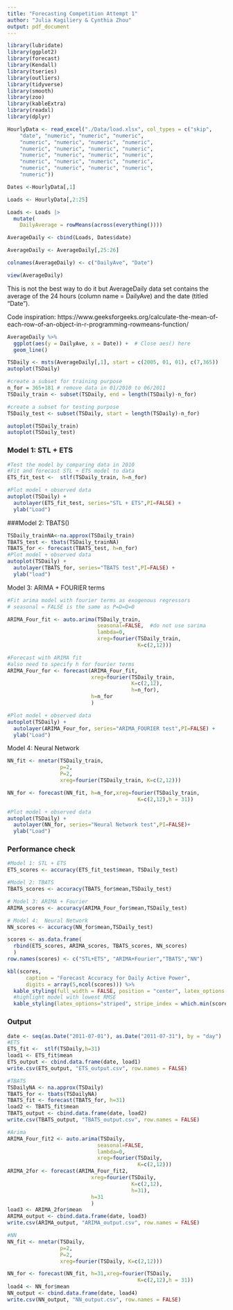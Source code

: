 ```yaml
---
title: "Forecasting Competition Attempt 1"
author: "Julia Kagiliery & Cynthia Zhou"
output: pdf_document
---
```


```r
library(lubridate)
library(ggplot2)
library(forecast)  
library(Kendall)
library(tseries)
library(outliers)
library(tidyverse)
library(smooth)
library(zoo)
library(kableExtra)
library(readxl)
library(dplyr)
```

```r
HourlyData <- read_excel("./Data/load.xlsx", col_types = c("skip", 
    "date", "numeric", "numeric", "numeric", 
    "numeric", "numeric", "numeric", "numeric", 
    "numeric", "numeric", "numeric", "numeric", 
    "numeric", "numeric", "numeric", "numeric", 
    "numeric", "numeric", "numeric", "numeric", 
    "numeric", "numeric", "numeric", "numeric", 
    "numeric"))

Dates <-HourlyData[,1]

Loads <- HourlyData[,2:25]

Loads <- Loads |>
  mutate(
    DailyAverage = rowMeans(across(everything())))

AverageDaily <- cbind(Loads, Dates$date)

AverageDaily <- AverageDaily[,25:26] 

colnames(AverageDaily) <- c("DailyAve", "Date")

view(AverageDaily)
```

This is not the best way to do it but AverageDaily data set contains the average of the 24 hours (column name = DailyAve) and the date (titled "Date").

Code inspiration: https://www.geeksforgeeks.org/calculate-the-mean-of-each-row-of-an-object-in-r-programming-rowmeans-function/

```r
AverageDaily %>%
  ggplot(aes(y = DailyAve, x = Date)) +  # Close aes() here
  geom_line()
```

```r
TSDaily <- msts(AverageDaily[,1], start = c(2005, 01, 01), c(7,365))
autoplot(TSDaily)
```

```r
#create a subset for training purpose
n_for = 365+181 # remove data in 01/2010 to 06/2011
TSDaily_train <- subset(TSDaily, end = length(TSDaily)-n_for)

#create a subset for testing purpose
TSDaily_test <- subset(TSDaily, start = length(TSDaily)-n_for)

autoplot(TSDaily_train)
autoplot(TSDaily_test)

```

### Model 1: STL + ETS

```r
#Test the model by comparing data in 2010
#Fit and forecast STL + ETS model to data
ETS_fit_test <-  stlf(TSDaily_train, h=n_for)

#Plot model + observed data
autoplot(TSDaily) +
  autolayer(ETS_fit_test, series="STL + ETS",PI=FALSE) +
  ylab("Load")
```

###Model 2: TBATS()
```r
TSDaily_trainNA<-na.approx(TSDaily_train)
TBATS_test <- tbats(TSDaily_trainNA)
TBATS_for <- forecast(TBATS_test, h=n_for)
#Plot model + observed data
autoplot(TSDaily) +
  autolayer(TBATS_for, series="TBATS test",PI=FALSE) +
  ylab("load")
```

Model 3: ARIMA + FOURIER terms

```r
#Fit arima model with fourier terms as exogenous regressors
# seasonal = FALSE is the same as P=D=Q=0

ARIMA_Four_fit <- auto.arima(TSDaily_train, 
                             seasonal=FALSE,  #do not use sarima
                             lambda=0,
                             xreg=fourier(TSDaily_train, 
                                          K=c(2,12)))

#Forecast with ARIMA fit
#also need to specify h for fourier terms
ARIMA_Four_for <- forecast(ARIMA_Four_fit,
                           xreg=fourier(TSDaily_train,
                                        K=c(2,12),
                                        h=n_for),
                           h=n_for
                           ) 

#Plot model + observed data
autoplot(TSDaily) +
  autolayer(ARIMA_Four_for, series="ARIMA_FOURIER test",PI=FALSE) +
  ylab("Load")

```


Model 4: Neural Network
```r
NN_fit <- nnetar(TSDaily_train,
                 p=2,
                 P=2,
                 xreg=fourier(TSDaily_train, K=c(2,12)))

NN_for <- forecast(NN_fit, h=n_for,xreg=fourier(TSDaily_train, 
                                          K=c(2,12),h = 31))

#Plot model + observed data
autoplot(TSDaily) +
  autolayer(NN_for, series="Neural Network test",PI=FALSE)+
  ylab("Load")

```


### Performance check
```r

#Model 1: STL + ETS
ETS_scores <- accuracy(ETS_fit_test$mean, TSDaily_test)  

#Model 2: TBATS
TBATS_scores <- accuracy(TBATS_for$mean,TSDaily_test)

# Model 3: ARIMA + Fourier
ARIMA_scores <- accuracy(ARIMA_Four_for$mean,TSDaily_test)

# Model 4:  Neural Network 
NN_scores <- accuracy(NN_for$mean,TSDaily_test)

scores <- as.data.frame(
  rbind(ETS_scores, ARIMA_scores, TBATS_scores, NN_scores)
  )
row.names(scores) <- c("STL+ETS", "ARIMA+Fourier","TBATS","NN")

kbl(scores, 
      caption = "Forecast Accuracy for Daily Active Power",
      digits = array(5,ncol(scores))) %>%
  kable_styling(full_width = FALSE, position = "center", latex_options = "hold_position") %>%
  #highlight model with lowest RMSE
  kable_styling(latex_options="striped", stripe_index = which.min(scores[,"RMSE"]))
```

### Output
```r
date <- seq(as.Date("2011-07-01"), as.Date("2011-07-31"), by = "day")
#ETS
ETS_fit <-  stlf(TSDaily,h=31)
load1 <- ETS_fit$mean
ETS_output <- cbind.data.frame(date, load1)
write.csv(ETS_output, "ETS_output.csv", row.names = FALSE)

#TBATS
TSDailyNA <- na.approx(TSDaily)
TBATS_for <- tbats(TSDailyNA)
TBATS_fit <- forecast(TBATS_for, h=31)
load2 <- TBATS_fit$mean
TBATS_output <- cbind.data.frame(date, load2)
write.csv(TBATS_output, "TBATS_output.csv", row.names = FALSE)

#Arima
ARIMA_Four_fit2 <- auto.arima(TSDaily, 
                             seasonal=FALSE, 
                             lambda=0,
                             xreg=fourier(TSDaily, 
                                          K=c(2,12)))
ARIMA_2for <- forecast(ARIMA_Four_fit2,
                           xreg=fourier(TSDaily,
                                        K=c(2,12),
                                        h=31),
                           h=31
                           ) 
load3 <- ARIMA_2for$mean
ARIMA_output <- cbind.data.frame(date, load3)
write.csv(ARIMA_output, "ARIMA_output.csv", row.names = FALSE)

#NN
NN_fit <- nnetar(TSDaily,
                 p=2,
                 P=2,
                 xreg=fourier(TSDaily, K=c(2,12)))

NN_for <- forecast(NN_fit, h=31,xreg=fourier(TSDaily, 
                                          K=c(2,12),h = 31))
load4 <- NN_for$mean
NN_output <- cbind.data.frame(date, load4)
write.csv(NN_output, "NN_output.csv", row.names = FALSE)
```